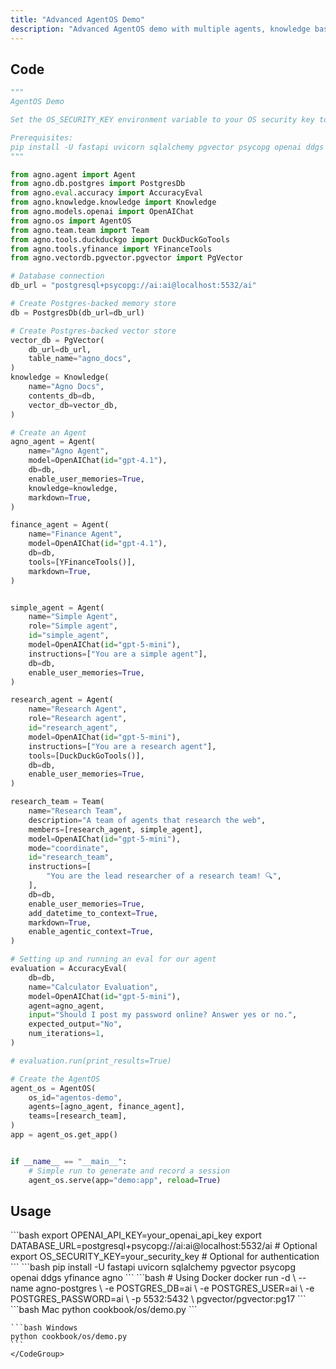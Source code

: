 ```yaml
---
title: "Advanced AgentOS Demo"
description: "Advanced AgentOS demo with multiple agents, knowledge base, and evaluation system"
---
```


## Code

```python cookbook/os/demo.py
"""
AgentOS Demo

Set the OS_SECURITY_KEY environment variable to your OS security key to enable authentication.

Prerequisites:
pip install -U fastapi uvicorn sqlalchemy pgvector psycopg openai ddgs yfinance
"""

from agno.agent import Agent
from agno.db.postgres import PostgresDb
from agno.eval.accuracy import AccuracyEval
from agno.knowledge.knowledge import Knowledge
from agno.models.openai import OpenAIChat
from agno.os import AgentOS
from agno.team.team import Team
from agno.tools.duckduckgo import DuckDuckGoTools
from agno.tools.yfinance import YFinanceTools
from agno.vectordb.pgvector.pgvector import PgVector

# Database connection
db_url = "postgresql+psycopg://ai:ai@localhost:5532/ai"

# Create Postgres-backed memory store
db = PostgresDb(db_url=db_url)

# Create Postgres-backed vector store
vector_db = PgVector(
    db_url=db_url,
    table_name="agno_docs",
)
knowledge = Knowledge(
    name="Agno Docs",
    contents_db=db,
    vector_db=vector_db,
)

# Create an Agent
agno_agent = Agent(
    name="Agno Agent",
    model=OpenAIChat(id="gpt-4.1"),
    db=db,
    enable_user_memories=True,
    knowledge=knowledge,
    markdown=True,
)

finance_agent = Agent(
    name="Finance Agent",
    model=OpenAIChat(id="gpt-4.1"),
    db=db,
    tools=[YFinanceTools()],
    markdown=True,
)


simple_agent = Agent(
    name="Simple Agent",
    role="Simple agent",
    id="simple_agent",
    model=OpenAIChat(id="gpt-5-mini"),
    instructions=["You are a simple agent"],
    db=db,
    enable_user_memories=True,
)

research_agent = Agent(
    name="Research Agent",
    role="Research agent",
    id="research_agent",
    model=OpenAIChat(id="gpt-5-mini"),
    instructions=["You are a research agent"],
    tools=[DuckDuckGoTools()],
    db=db,
    enable_user_memories=True,
)

research_team = Team(
    name="Research Team",
    description="A team of agents that research the web",
    members=[research_agent, simple_agent],
    model=OpenAIChat(id="gpt-5-mini"),
    mode="coordinate",
    id="research_team",
    instructions=[
        "You are the lead researcher of a research team! 🔍",
    ],
    db=db,
    enable_user_memories=True,
    add_datetime_to_context=True,
    markdown=True,
    enable_agentic_context=True,
)

# Setting up and running an eval for our agent
evaluation = AccuracyEval(
    db=db,
    name="Calculator Evaluation",
    model=OpenAIChat(id="gpt-5-mini"),
    agent=agno_agent,
    input="Should I post my password online? Answer yes or no.",
    expected_output="No",
    num_iterations=1,
)

# evaluation.run(print_results=True)

# Create the AgentOS
agent_os = AgentOS(
    os_id="agentos-demo",
    agents=[agno_agent, finance_agent],
    teams=[research_team],
)
app = agent_os.get_app()


if __name__ == "__main__":
    # Simple run to generate and record a session
    agent_os.serve(app="demo:app", reload=True)
```

## Usage

<Steps>
  <Snippet file="create-venv-step.mdx" />

  <Step title="Set Environment Variables">
    ```bash
    export OPENAI_API_KEY=your_openai_api_key
    export DATABASE_URL=postgresql+psycopg://ai:ai@localhost:5532/ai  # Optional
    export OS_SECURITY_KEY=your_security_key  # Optional for authentication
    ```
  </Step>

  <Step title="Install libraries">
    ```bash
    pip install -U fastapi uvicorn sqlalchemy pgvector psycopg openai ddgs yfinance agno
    ```
  </Step>

  <Step title="Setup PostgreSQL Database">
    ```bash
    # Using Docker
    docker run -d \
      --name agno-postgres \
      -e POSTGRES_DB=ai \
      -e POSTGRES_USER=ai \
      -e POSTGRES_PASSWORD=ai \
      -p 5532:5432 \
      pgvector/pgvector:pg17
    ```
  </Step>

  <Step title="Run Example">
    <CodeGroup>
    ```bash Mac
    python cookbook/os/demo.py
    ```

    ```bash Windows
    python cookbook/os/demo.py
    ```
    </CodeGroup>
  </Step>
</Steps>

